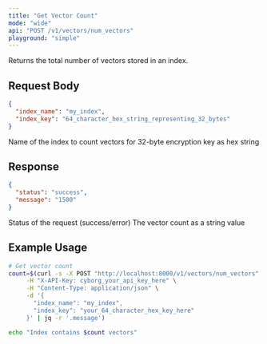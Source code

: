 ```yaml
---
title: "Get Vector Count"
mode: "wide"
api: "POST /v1/vectors/num_vectors"
playground: "simple"
---
```


Returns the total number of vectors stored in an index.

## Request Body

```json
{
  "index_name": "my_index",
  "index_key": "64_character_hex_string_representing_32_bytes"
}
```

<Expandable title="parameters">
  <ParamField body="index_name" type="string" required="true">
    Name of the index to count vectors for
  </ParamField>
  <ParamField body="index_key" type="string" required="true">
    32-byte encryption key as hex string
  </ParamField>
</Expandable>

## Response

```json
{
  "status": "success", 
  "message": "1500"
}
```

<Expandable title="response fields">
  <ResponseField name="status" type="string">
    Status of the request (success/error)
  </ResponseField>
  <ResponseField name="message" type="string">
    The vector count as a string value
  </ResponseField>
</Expandable>

## Example Usage

```bash
# Get vector count
count=$(curl -s -X POST "http://localhost:8000/v1/vectors/num_vectors" \
     -H "X-API-Key: cyborg_your_api_key_here" \
     -H "Content-Type: application/json" \
     -d '{
       "index_name": "my_index",
       "index_key": "your_64_character_hex_key_here"
     }' | jq -r '.message')

echo "Index contains $count vectors"
```
